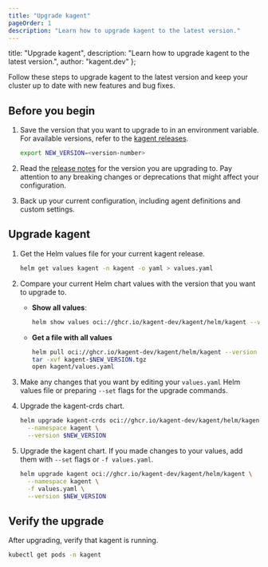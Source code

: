```yaml
---
title: "Upgrade kagent"
pageOrder: 1
description: "Learn how to upgrade kagent to the latest version."
---
```


  title: "Upgrade kagent",
  description: "Learn how to upgrade kagent to the latest version.",
  author: "kagent.dev"
};

Follow these steps to upgrade kagent to the latest version and keep your cluster up to date with new features and bug fixes.

## Before you begin

1. Save the version that you want to upgrade to in an environment variable. For available versions, refer to the [kagent releases](https://github.com/kagent-dev/kagent/releases).

   ```bash
   export NEW_VERSION=<version-number>
   ```

2. Read the [release notes](/docs/kagent/resources/release-notes) for the version you are upgrading to. Pay attention to any breaking changes or deprecations that might affect your configuration.

3. Back up your current configuration, including agent definitions and custom settings.

## Upgrade kagent

1. Get the Helm values file for your current kagent release.

   ```bash
   helm get values kagent -n kagent -o yaml > values.yaml
   ```

2. Compare your current Helm chart values with the version that you want to upgrade to. 

   * **Show all values**:

     ```bash
     helm show values oci://ghcr.io/kagent-dev/kagent/helm/kagent --version $NEW_VERSION
     ```

   * **Get a file with all values**

     ```bash
     helm pull oci://ghcr.io/kagent-dev/kagent/helm/kagent --version $NEW_VERSION
     tar -xvf kagent-$NEW_VERSION.tgz
     open kagent/values.yaml
     ```

3. Make any changes that you want by editing your `values.yaml` Helm values file or preparing `--set` flags for the upgrade commands.

4. Upgrade the kagent-crds chart.

   ```bash
   helm upgrade kagent-crds oci://ghcr.io/kagent-dev/kagent/helm/kagent-crds \
     --namespace kagent \
     --version $NEW_VERSION
   ```

5. Upgrade the kagent chart. If you made changes to your values, add them with `--set` flags or `-f values.yaml`.

   ```bash
   helm upgrade kagent oci://ghcr.io/kagent-dev/kagent/helm/kagent \
     --namespace kagent \
     -f values.yaml \
     --version $NEW_VERSION
   ```

## Verify the upgrade

After upgrading, verify that kagent is running.

```bash
kubectl get pods -n kagent
```
